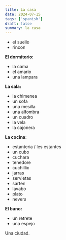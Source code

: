```yaml
---
title: La casa
date: 2024-07-15
tags: ['spanish']
draft: false
summary: la casa
---
```


- el suello
- rincon

**El dormitorio:**

- la cama
- el amario
- una lampara

**La sala:**

- la chimenea
- un sofa
- una mesilla
- una alfombra
- un cuadro
- la vela
- la cajonera

**La cocina:**

- estanteria / les estantes
- un cubo
- cuchara
- tenedore
- cuchillio
- jarras
- servietas
- sarten
- lavabo
- plato
- nevera

**El bano:**

- un retrete
- una espejo

Una ciudad.
